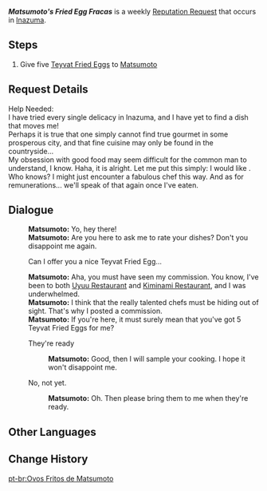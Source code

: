 {{Quest Infobox
|id            = 72718
|image         = Matsumoto Icon.png
|type          = World
|group         = Request
|summary       = Matsumoto is requesting for some servings of fried eggs.
|startLocation = [[Inazuma City]], [[Inazuma]]
|region        = Inazuma
|area          = Narukami Island
|subarea       = Inazuma City
|characters    = Matsumoto; Traveler
|rep           = Inazuma
|mora          = 20,000
}}
'''''Matsumoto's Fried Egg Fracas''''' is a weekly [[Reputation Request]] that occurs in [[Inazuma]].

==Steps==
#Give five [[Teyvat Fried Egg]]s to [[Matsumoto]]

==Request Details==
Help Needed:<br />
I have tried every single delicacy in Inazuma, and I have yet to find a dish that moves me!<br />
Perhaps it is true that one simply cannot find true gourmet in some prosperous city, and that fine cuisine may only be found in the countryside...<br />
My obsession with good food may seem difficult for the common man to understand, I know. Haha, it is alright. Let me put this simply: I would like {{Color|buzzword|5 Teyvat Fried Eggs}}.<br />
Who knows? I might just encounter a fabulous chef this way. And as for remunerations... we'll speak of that again once I've eaten.

==Dialogue==
{{Quest Description|[[Narukami Island]]'s Matsumoto would like to have 5 servings of Teyvat Fried Egg.}}
{{Dialogue start}}
:'''Matsumoto:''' Yo, hey there!
:'''Matsumoto:''' Are you here to ask me to rate your dishes? Don't you disappoint me again.
:{{DIcon|Quest}} Can I offer you a nice Teyvat Fried Egg...
:'''Matsumoto:''' Aha, you must have seen my commission. You know, I've been to both [[Uyuu Restaurant]] and [[Kiminami Restaurant]], and I was underwhelmed.
:'''Matsumoto:''' I think that the really talented chefs must be hiding out of sight. That's why I posted a commission.
:'''Matsumoto:''' If you're here, it must surely mean that you've got 5 Teyvat Fried Eggs for me?
:{{DIcon|Quest}} They're ready
::'''Matsumoto:''' Good, then I will sample your cooking. I hope it won't disappoint me.
:{{DIcon}} No, not yet.
::'''Matsumoto:''' Oh. Then please bring them to me when they're ready.
{{Dialogue end}}

==Other Languages==
{{Other Languages
|en      = Matsumoto's Fried Egg Fracas
|zhs     = 松本的煎蛋需求
|zhs_rm  = Sōngběn de Jiāndàn Xūqiú
|zht     = 松本的煎蛋需求
|zht_rm  = Sōngběn de Jiāndàn Xūqiú
|zh_tl   = Matsumoto's Fried Egg Needs
|ja      = 松本の目玉焼きのリクエスト
|ja_rm   = Matsumoto no Medamayaki no Rikuesuto
|ja_tl   = Matsumoto's Fried Egg Request
|ko      = 마츠모토의 달걀 프라이 의뢰
|ko_rm   = Macheumoto-ui Dalgyal Peurai Uiroe
|ko_tl   = Matsumoto's Fried Egg Request
|es      = Huevos fritos para Matsumoto
|es_tl   = Fried Eggs for Matsumoto
|fr      = Les œufs au plat de Matsumoto
|fr_tl   = Matsumoto's Fried Eggs
|ru      = Жареные яйца для Мацумото
|ru_tl   = Fried Eggs for Matsumoto
|th      = การเสาะหา Fried Egg ของ Matsumoto
|th_rm   = 
|th_tl   = 
|vi      = Trứng Chiên cho Matsumoto
|vi_tl   = Fried Egg for Matsumoto
|de      = Matsumotos Bitte um Spiegeleier
|de_tl   = Matsumoto's Request for Fried Eggs
|id      = Telur Goreng untuk Matsumoto
|id_tl   = Fried Egg for Matsumoto
|pt      = Ovos Fritos de Matsumoto
|pt_tl   = 
|tr      = Matsumoto'nun Sahanda Yumurta Sevdası
|tr_tl   = 
|it      = Delle uova fritte per Matsumoto
|it_tl   = 
}}

==Change History==
{{Change History|2.0}}
[[pt-br:Ovos Fritos de Matsumoto]]